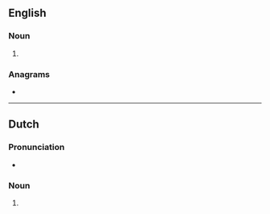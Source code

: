 {{also|Oldtimers|old-timers}}
==English==

===Noun===
{{head|en|noun form}}

# {{plural of|oldtimer|lang=en}}

===Anagrams===
* {{anagrams|en|a=deilmorst|timelords}}

----

==Dutch==

===Pronunciation===
* {{audio|Nl-oldtimers.ogg|Audio|lang=nl}}

===Noun===
{{head|nl|noun plural form}}

# {{nl-noun form of|pl|oldtimer}}